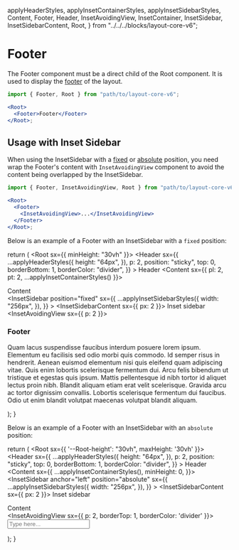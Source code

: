   applyHeaderStyles,
  applyInsetContainerStyles,
  applyInsetSidebarStyles,
  Content,
  Footer,
  Header,
  InsetAvoidingView,
  InsetContainer,
  InsetSidebar,
  InsetSidebarContent,
  Root,
} from "../../../blocks/layout-core-v6";

<Meta title="Layout v6/Configuration/Footer" />

# Footer

The Footer component must be a direct child of the Root component. It is used to display the [footer](https://developer.mozilla.org/en-US/docs/Web/HTML/Element/footer) of the layout.

```jsx
import { Footer, Root } from "path/to/layout-core-v6";

<Root>
  <Footer>Footer</Footer>
</Root>;
```

## Usage with Inset Sidebar

When using the InsetSidebar with a [fixed](/docs/layout-v6-configuration-inset-sidebar--docs#fixed) or [absolute](/docs/layout-v6-configuration-inset-sidebar--docs#absolute) position,
you need wrap the Footer's content with `InsetAvoidingView` component to avoid the content being overlapped by the InsetSidebar.

```jsx
import { Footer, InsetAvoidingView, Root } from "path/to/layout-core-v6";

<Root>
  <Footer>
    <InsetAvoidingView>...</InsetAvoidingView>
  </Footer>
</Root>;
```

Below is an example of a Footer with an InsetSidebar with a `fixed` position:

  return (
    <Root sx={{ minHeight: "30vh" }}>
      <Header
        sx={{
          ...applyHeaderStyles({
            height: "64px",
          }),
          p: 2,
          position: "sticky",
          top: 0,
          borderBottom: 1,
          borderColor: "divider",
        }}
      >
        Header
      </Header>
      <Content sx={{ pl: 2, pt: 2, ...applyInsetContainerStyles() }}>
        <div>Content</div>
        <InsetSidebar
          position="fixed"
          sx={{
            ...applyInsetSidebarStyles({
              width: "256px",
            }),
          }}
        >
          <InsetSidebarContent sx={{ px: 2 }}>
            Inset sidebar
          </InsetSidebarContent>
        </InsetSidebar>
      </Content>
      <Footer>
        <InsetAvoidingView sx={{ p: 2 }}>
          <h3>Footer</h3>
          <p>
            Quam lacus suspendisse faucibus interdum posuere lorem ipsum.
            Elementum eu facilisis sed odio morbi quis commodo. Id semper risus
            in hendrerit. Aenean euismod elementum nisi quis eleifend quam
            adipiscing vitae. Quis enim lobortis scelerisque fermentum dui. Arcu
            felis bibendum ut tristique et egestas quis ipsum. Mattis
            pellentesque id nibh tortor id aliquet lectus proin nibh. Blandit
            aliquam etiam erat velit scelerisque. Gravida arcu ac tortor
            dignissim convallis. Lobortis scelerisque fermentum dui faucibus.
            Odio ut enim blandit volutpat maecenas volutpat blandit aliquam.
          </p>
        </InsetAvoidingView>
      </Footer>
    </Root>
  );
}

<section className="demo-container">
  <DemoInsetSidebarFixed />
</section>

Below is an example of a Footer with an InsetSidebar with an `absolute` position:

  return (
    <Root sx={{ '--Root-height': "30vh", maxHeight: '30vh' }}>
      <Header
        sx={{
          ...applyHeaderStyles({
            height: "64px",
          }),
          p: 2,
          position: "sticky",
          top: 0,
          borderBottom: 1,
          borderColor: "divider",
        }}
      >
        Header
      </Header>
      <Content sx={{ ...applyInsetContainerStyles(), minHeight: 0, }}>
        <InsetSidebar
          anchor="left"
          position="absolute"
          sx={{
            ...applyInsetSidebarStyles({
              width: "256px",
            }),
          }}
        >
          <InsetSidebarContent sx={{ px: 2 }}>
            Inset sidebar
          </InsetSidebarContent>
        </InsetSidebar>
        <div>Content</div>
      </Content>
      <Footer>
        <InsetAvoidingView sx={{ p: 2, borderTop: 1, borderColor: 'divider' }}>
          <input placeholder="Type here..." />
        </InsetAvoidingView>
      </Footer>
    </Root>

);
}

<section className="demo-container">
  <DemoInsetSidebarAbsolute />
</section>
